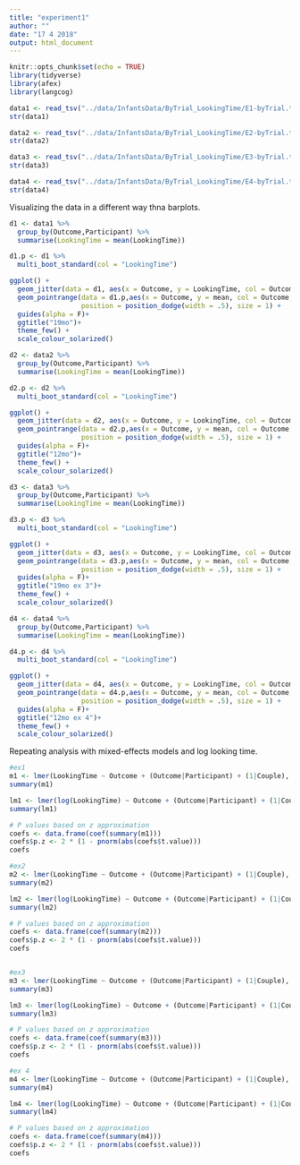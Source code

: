 ```yaml
---
title: "experiment1"
author: ""
date: "17 4 2018"
output: html_document
---
```


```r
knitr::opts_chunk$set(echo = TRUE)
library(tidyverse)
library(afex)
library(langcog)
```


```r

data1 <- read_tsv("../data/InfantsData/ByTrial_LookingTime/E1-byTrial.txt")
str(data1)

data2 <- read_tsv("../data/InfantsData/ByTrial_LookingTime/E2-byTrial.txt")
str(data2)

data3 <- read_tsv("../data/InfantsData/ByTrial_LookingTime/E3-byTrial.txt")
str(data3)

data4 <- read_tsv("../data/InfantsData/ByTrial_LookingTime/E4-byTrial.txt")
str(data4)
```
Visualizing the data in a different way thna barplots.
```r
d1 <- data1 %>%
  group_by(Outcome,Participant) %>%
  summarise(LookingTime = mean(LookingTime))

d1.p <- d1 %>%
  multi_boot_standard(col = "LookingTime")

ggplot() +
  geom_jitter(data = d1, aes(x = Outcome, y = LookingTime, col = Outcome, alpha = .2), width = .1,height = .0)+
  geom_pointrange(data = d1.p,aes(x = Outcome, y = mean, col = Outcome,ymin = ci_lower, ymax = ci_upper), 
                  position = position_dodge(width = .5), size = 1) + 
  guides(alpha = F)+
  ggtitle("19mo")+
  theme_few() + 
  scale_colour_solarized()

```

```r
d2 <- data2 %>%
  group_by(Outcome,Participant) %>%
  summarise(LookingTime = mean(LookingTime))

d2.p <- d2 %>%
  multi_boot_standard(col = "LookingTime")

ggplot() +
  geom_jitter(data = d2, aes(x = Outcome, y = LookingTime, col = Outcome, alpha = .2), width = .1,height = .0)+
  geom_pointrange(data = d2.p,aes(x = Outcome, y = mean, col = Outcome,ymin = ci_lower, ymax = ci_upper), 
                  position = position_dodge(width = .5), size = 1) + 
  guides(alpha = F)+
  ggtitle("12mo")+
  theme_few() + 
  scale_colour_solarized()
```

```r
d3 <- data3 %>%
  group_by(Outcome,Participant) %>%
  summarise(LookingTime = mean(LookingTime))

d3.p <- d3 %>%
  multi_boot_standard(col = "LookingTime")

ggplot() +
  geom_jitter(data = d3, aes(x = Outcome, y = LookingTime, col = Outcome, alpha = .2), width = .1,height = .0)+
  geom_pointrange(data = d3.p,aes(x = Outcome, y = mean, col = Outcome,ymin = ci_lower, ymax = ci_upper), 
                  position = position_dodge(width = .5), size = 1) + 
  guides(alpha = F)+
  ggtitle("19mo ex 3")+
  theme_few() + 
  scale_colour_solarized()
```



```r
d4 <- data4 %>%
  group_by(Outcome,Participant) %>%
  summarise(LookingTime = mean(LookingTime))

d4.p <- d4 %>%
  multi_boot_standard(col = "LookingTime")

ggplot() +
  geom_jitter(data = d4, aes(x = Outcome, y = LookingTime, col = Outcome, alpha = .2), width = .1,height = .0)+
  geom_pointrange(data = d4.p,aes(x = Outcome, y = mean, col = Outcome,ymin = ci_lower, ymax = ci_upper), 
                  position = position_dodge(width = .5), size = 1) + 
  guides(alpha = F)+
  ggtitle("12mo ex 4")+
  theme_few() + 
  scale_colour_solarized()
```

Repeating analysis with mixed-effects models and log looking time. 
```r
#ex1
m1 <- lmer(LookingTime ~ Outcome + (Outcome|Participant) + (1|Couple), data = data1)
summary(m1)

lm1 <- lmer(log(LookingTime) ~ Outcome + (Outcome|Participant) + (1|Couple), data = data1)
summary(lm1)

# P values based on z approximation
coefs <- data.frame(coef(summary(m1)))
coefs$p.z <- 2 * (1 - pnorm(abs(coefs$t.value)))
coefs

#ex2
m2 <- lmer(LookingTime ~ Outcome + (Outcome|Participant) + (1|Couple), data = data2)
summary(m2)

lm2 <- lmer(log(LookingTime) ~ Outcome + (Outcome|Participant) + (1|Couple), data = data2)
summary(lm2)

# P values based on z approximation
coefs <- data.frame(coef(summary(m2)))
coefs$p.z <- 2 * (1 - pnorm(abs(coefs$t.value)))
coefs


#ex3
m3 <- lmer(LookingTime ~ Outcome + (Outcome|Participant) + (1|Couple), data = data3)
summary(m3)

lm3 <- lmer(log(LookingTime) ~ Outcome + (Outcome|Participant) + (1|Couple), data = data3)
summary(lm3)

# P values based on z approximation
coefs <- data.frame(coef(summary(m3)))
coefs$p.z <- 2 * (1 - pnorm(abs(coefs$t.value)))
coefs

#ex 4
m4 <- lmer(LookingTime ~ Outcome + (Outcome|Participant) + (1|Couple), data = data4)
summary(m4)

lm4 <- lmer(log(LookingTime) ~ Outcome + (Outcome|Participant) + (1|Couple), data = data4)
summary(lm4)

# P values based on z approximation
coefs <- data.frame(coef(summary(m4)))
coefs$p.z <- 2 * (1 - pnorm(abs(coefs$t.value)))
coefs
```

